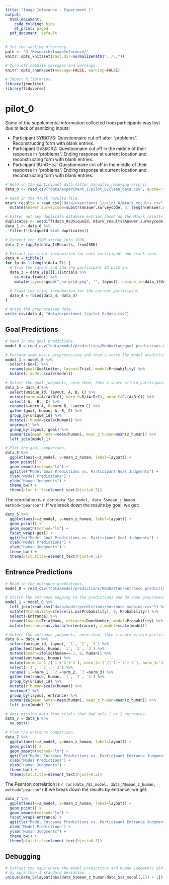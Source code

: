 ```yaml
---
title: "Image Inference - Experiment 1"
output:
  html_document:
    code_folding: hide
    df_print: paged
  pdf_document: default
---
```


```r
# Set the working directory.
path <- "D:/Research/ImageInference/"
knitr::opts_knit$set(root.dir=normalizePath("../.."))

# Turn off compile messages and warnings.
knitr::opts_chunk$set(message=FALSE, warning=FALSE)
```

```r
# Import R libraries.
library(jsonlite)
library(tidyverse)
```

# pilot_0

Some of the supplemental information collected from participants was lost due to lack of sanitizing inputs:

- Participant 5YIBOVS: Questionnaire cut off after "problems". Reconstructing form with blank entries.
- Participant Gx3kOR2: Questionnaire cut off in the middle of their response in "problems". Ending response at current location and reconstructing form with blank entries.
- Participant 9UhOHcJ: Questionnaire cut off in the middle of their response in "problems". Ending response at current location and reconstructing form with blank entries.

```r
# Read in the participant data (after manually removing errors).
data_0 <- read_csv("data/experiment_1/pilot_0/clean_data.csv", quote="~")

# Read in the MTurk results file.
mturk_results = read_csv("data/experiment_1/pilot_0/mturk_results.csv", col_names=TRUE) %>%
  mutate(Answer.surveycode=substr(Answer.surveycode, 3, length(Answer.surveycode)))

# Filter out any duplicate database entries based on the MTurk results file.
duplicates <- setdiff(data_0$UniqueId, mturk_results$Answer.surveycode)
data_1 <- data_0 %>%
  filter(!(UniqueId %in% duplicates))

# Convert the JSON string into JSON.
data_2 = lapply(data_1$Results, fromJSON)

# Extract the trial information for each participant and stack them.
data_4 = tibble()
for (p in 1:length(data_2)) {
  # Trim the layout and add the participant ID back in.
  data_3 = data_2[p][[1]]$trials %>%
    as.data.frame() %>%
    mutate(layout=gsub("_no-grid.png", "", layout), unique_id=data_1$UniqueId[p])

  # Stack the trial information for the current participant.
  data_4 = rbind(data_4, data_3)
}

# Write the preprocessed data.
write_csv(data_4, "data/experiment_1/pilot_0/data.csv")
```

## Goal Predictions

```r
# Read in the goal predictions.
model_0 = read_csv("data/model/predictions/Manhattan/goal_predictions.csv")

# Perform some basic preprocessing and then z-score the model predictions.
model_1 = model_0 %>%
  select(-Goal) %>%
  rename(goal=GoalLetter, layout=Trial, model=Probability) %>%
  mutate(z_model=scale(model))

# Select the goal judgments, norm them, then z-score within participants.
data_5 = data_4 %>%
  select(unique_id, layout, A, B, C) %>%
  mutate(norm_A=A/(A+B+C), norm_B=B/(A+B+C), norm_C=C/(A+B+C)) %>%
  select(-A, -B, -C) %>%
  rename(A=norm_A, B=norm_B, C=norm_C) %>%
  gather(goal, human, A, B, C) %>%
  group_by(unique_id) %>%
  mutate(z_human=scale(human)) %>%
  ungroup() %>%
  group_by(layout, goal) %>%
  summarize(mean_human=mean(human), mean_z_human=mean(z_human)) %>%
  left_join(model_1)

# Plot the goal comparison.
data_5 %>%  
  ggplot(aes(x=z_model, y=mean_z_human, label=layout)) +
  geom_point() +
  geom_smooth(method="lm") +
  ggtitle("Model Goal Predictions vs. Participant Goal Judgments") +
  xlab("Model Predictions") +
  ylab("Human Judgments") +
  theme_bw() +
  theme(plot.title=element_text(hjust=0.5))
```

The correlation is `r cor(data_5$z_model, data_5$mean_z_human, method="pearson")`. If we break down the results by goal, we get:

```r
data_5 %>%
  ggplot(aes(x=z_model, y=mean_z_human, label=layout)) +
  geom_point() +
  geom_smooth(method="lm") +
  facet_wrap(~goal) +
  ggtitle("Model Goal Predictions vs. Participant Goal Judgments") +
  xlab("Model Predictions") +
  ylab("Human Judgments") +
  theme_bw() +
  theme(plot.title=element_text(hjust=0.5))
```

## Entrance Predictions

```r
# Read in the entrance predictions.
model_0 = read_csv("data/model/predictions/Manhattan/entrance_predictions.csv")

# Stitch the entrance mapping to the predictions and do some preprocessing.
model_1 = model_0 %>%
  left_join(read_csv("data/model/predictions/entrance_mapping.csv")) %>%
  mutate(Probability=ifelse(is.na(Probability), 0, Probability)) %>%
  select(-Entrance) %>%
  rename(layout=TrialName, entrance=DoorNumber, model=Probability) %>%
  mutate(entrance=as.character(entrance), z_model=scale(model))

# Select the entrance judgments, norm them, then z-score within participants.
data_6 = data_4 %>%
  select(unique_id, layout, `1`, `2`, `3`) %>%
  gather(entrance, human, `1`, `2`, `3`) %>%
  mutate(human=ifelse(human==-1, 0, human)) %>%
  spread(entrance, human) %>%
  mutate(norm_1=`1`/(`1`+`2`+`3`), norm_2=`2`/(`1`+`2`+`3`), norm_3=`3`/(`1`+`2`+`3`)) %>%
  select(-`1`, -`2`, -`3`) %>%
  rename(`1`=norm_1, `2`=norm_2, `3`=norm_3) %>%
  gather(entrance, human, `1`, `2`, `3`) %>%
  group_by(unique_id) %>%
  mutate(z_human=scale(human)) %>%
  ungroup() %>%
  group_by(layout, entrance) %>%
  summarize(mean_human=mean(human), mean_z_human=mean(z_human)) %>%
  left_join(model_1)

# Omit missing data from trials that had only 1 or 2 entrances.
data_7 = data_6 %>%
  na.omit()

# Plot the entrance comparison.
data_7 %>%
  ggplot(aes(x=z_model, y=mean_z_human, label=layout)) +
  geom_point() +
  geom_smooth(method="lm") +
  ggtitle("Model Entrance Predictions vs. Participant Entrance Judgments") +
  xlab("Model Predictions") +
  ylab("Human Judgments") +
  theme_bw() +
  theme(plot.title=element_text(hjust=0.5))
```

The Pearson correlation is `r cor(data_7$z_model, data_7$mean_z_human, method="pearson")`.If we break down the results by entrance, we get:

```r
data_7 %>%
  ggplot(aes(x=z_model, y=mean_z_human, label=layout)) +
  geom_point() +
  geom_smooth(method="lm") +
  facet_wrap(~entrance) +
  ggtitle("Model Entrance Predictions vs. Participant Entrance Judgments") +
  xlab("Model Predictions") +
  ylab("Human Judgments") +
  theme_bw() +
  theme(plot.title=element_text(hjust=0.5))
```

## Debugging

```r
# Extract the maps where the model predictions and human judgments differ
# by more than 1 standard deviation.
unique(data_5$layout[abs(data_5$mean_z_human-data_5$z_model[,1]) > 1])
```